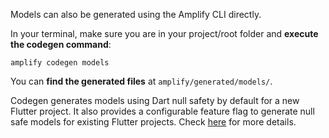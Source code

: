 Models can also be generated using the Amplify CLI directly.

In your terminal, make sure you are in your project/root folder and **execute the codegen command**:

```console
amplify codegen models
```

You can **find the generated files** at `amplify/generated/models/`.

<Callout>

Codegen generates models using Dart null safety by default for a new Flutter project. It also provides a configurable feature flag to generate null safe models for existing Flutter projects. Check [here](/lib/project-setup/null-safety/q/platform/flutter) for more details.

</Callout>
